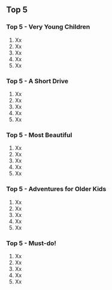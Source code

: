 ## Top 5

### Top 5 - Very Young Children

1.  Xx
2.  Xx
3.  Xx
4.  Xx
5.  Xx

### Top 5 - A Short Drive

1.  Xx
2.  Xx
3.  Xx
4.  Xx
5.  Xx

### Top 5 - Most Beautiful

1.  Xx
2.  Xx
3.  Xx
4.  Xx
5.  Xx

### Top 5 - Adventures for Older Kids

1.  Xx
2.  Xx
3.  Xx
4.  Xx
5.  Xx

### Top 5 - Must-do!

1.  Xx
2.  Xx
3.  Xx
4.  Xx
5.  Xx

